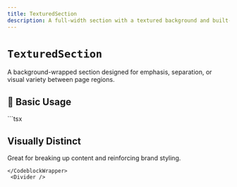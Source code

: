 ```yaml
---
title: TexturedSection
description: A full-width section with a textured background and built-in vertical padding.
---
```



# `TexturedSection`

A background-wrapped section designed for emphasis, separation, or visual variety between page regions.

<Divider />

## 🚀 Basic Usage

<CodeblockWrapper language="tsx">
  ```tsx
  <TexturedSection textureUrl="/textures/grid-noise.png">
    <h2 className="text-xl font-semibold">Visually Distinct</h2>
    <p className="text-muted">
      Great for breaking up content and reinforcing brand styling.
    </p>
  </TexturedSection>

```
</CodeblockWrapper>
 <Divider />
```
